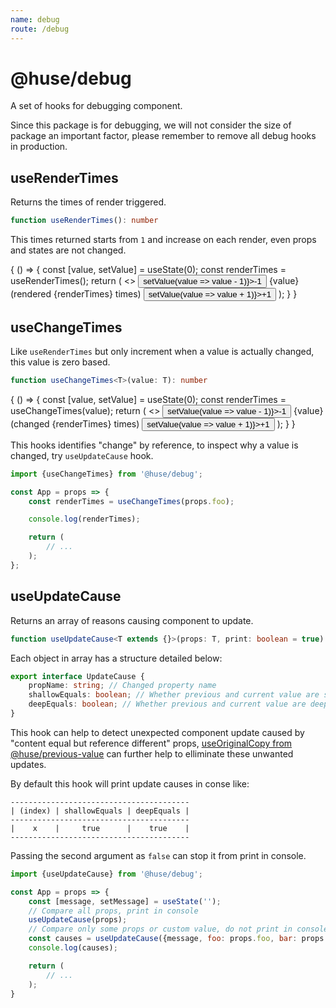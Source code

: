```yaml
---
name: debug
route: /debug
---
```



# @huse/debug

A set of hooks for debugging component.

Since this package is for debugging, we will not consider the size of package an important factor, please remember to remove all debug hooks in production.

## useRenderTimes

Returns the times of render triggered.

```typescript
function useRenderTimes(): number
```

This times returned starts from `1` and increase on each render, even props and states are not changed.

<Playground>
    {
        () => {
            const [value, setValue] = useState(0);
            const renderTimes = useRenderTimes();
            return (
                <>
                    <Button onClick={() => setValue(value => value - 1)}>-1</Button>
                    {value}
                    <span style={{color: '#999', padding: '0 10px'}}>(rendered {renderTimes} times)</span>
                    <Button onClick={() => setValue(value => value + 1)}>+1</Button>
                </>
            );
        }
    }
</Playground>

## useChangeTimes

Like `useRenderTimes` but only increment when a value is actually changed, this value is zero based.

```typescript
function useChangeTimes<T>(value: T): number
```

<Playground>
    {
        () => {
            const [value, setValue] = useState(0);
            const renderTimes = useChangeTimes(value);
            return (
                <>
                    <Button onClick={() => setValue(value => value - 1)}>-1</Button>
                    {value}
                    <span style={{color: '#999', padding: '0 10px'}}>(changed {renderTimes} times)</span>
                    <Button onClick={() => setValue(value => value + 1)}>+1</Button>
                </>
            );
        }
    }
</Playground>

This hooks identifies "change" by reference, to inspect why a value is changed, try `useUpdateCause` hook.

```javascript
import {useChangeTimes} from '@huse/debug';

const App = props => {
    const renderTimes = useChangeTimes(props.foo);

    console.log(renderTimes);

    return (
        // ...
    );
};
```

## useUpdateCause

Returns an array of reasons causing component to update.

```typescript
function useUpdateCause<T extends {}>(props: T, print: boolean = true): UpdateCause[]
```

Each object in array has a structure detailed below:

```typescript
export interface UpdateCause {
    propName: string; // Changed property name
    shallowEquals: boolean; // Whether previous and current value are shallow equal
    deepEquals: boolean; // Whether previous and current value are deep equal
}
```

This hook can help to detect unexpected component update caused by "content equal but reference different" props, [useOriginalCopy from @huse/previous-value](https://github.com/ecomfe/react-hooks/tree/master/packages/previous-value#useoriginalcopy) can further help to elliminate these unwanted updates.

By default this hook will print update causes in conse like:

```text
----------------------------------------
| (index) | shallowEquals | deepEquals |
----------------------------------------
|    x    |     true      |    true    |
----------------------------------------
```

Passing the second argument as `false` can stop it from print in console.

```javascript
import {useUpdateCause} from '@huse/debug';

const App = props => {
    const [message, setMessage] = useState('');
    // Compare all props, print in console
    useUpdateCause(props);
    // Compare only some props or custom value, do not print in console
    const causes = useUpdateCause({message, foo: props.foo, bar: props.bar});
    console.log(causes);

    return (
        // ...
    );
}
```
